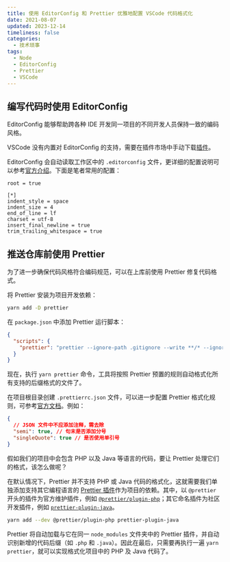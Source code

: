 ```yaml
---
title: 使用 EditorConfig 和 Prettier 优雅地配置 VSCode 代码格式化
date: 2021-08-07
updated: 2023-12-14
timeliness: false
categories:
  - 技术琐事
tags:
  - Node
  - EditorConfig
  - Prettier
  - VSCode
---
```


## 编写代码时使用 EditorConfig

EditorConfig 能够帮助跨各种 IDE 开发同一项目的不同开发人员保持一致的编码风格。

VSCode 没有内置对 EditorConfig 的支持，需要在插件市场中手动下载[插件](https://marketplace.visualstudio.com/items?itemName=EditorConfig.EditorConfig)。

EditorConfig 会自动读取工作区中的 `.editorconfig` 文件，更详细的配置说明可以参考[官方介绍](https://editorconfig-specification.readthedocs.io/)。下面是笔者常用的配置：

```editorconfig
root = true

[*]
indent_style = space
indent_size = 4
end_of_line = lf
charset = utf-8
insert_final_newline = true
trim_trailing_whitespace = true
```

## 推送仓库前使用 Prettier

为了进一步确保代码风格符合编码规范，可以在上库前使用 Prettier 修复代码格式。

将 Prettier 安装为项目开发依赖：

```bash
yarn add -D prettier
```

在 `package.json` 中添加 Prettier 运行脚本：

```json
{
  "scripts": {
    "prettier": "prettier --ignore-path .gitignore --write **/* --ignore-unknown"
  }
}
```

现在，执行 `yarn prettier` 命令，工具将按照 Prettier 预置的规则自动格式化所有支持的后缀格式的文件了。

在项目根目录创建 `.prettierrc.json` 文件，可以进一步配置 Prettier 格式化规则，可参考[官方文档](https://prettier.io/docs/en/options.html)。例如：

```json
{
  // JSON 文件中不应添加注释，需去除
  "semi": true, // 句末是否添加分号
  "singleQuote": true // 是否使用单引号
}
```

假如我们的项目中会包含 PHP 以及 Java 等语言的代码，要让 Prettier 处理它们的格式，该怎么做呢？

在默认情况下，Prettier 并不支持 PHP 或 Java 代码的格式化，这就需要我们单独添加支持其它编程语言的 [Prettier 插件](https://prettier.io/docs/en/plugins.html)作为项目的依赖。其中，以 `@prettier` 开头的插件为官方维护插件，例如 [`@prettier/plugin-php`](https://github.com/prettier/plugin-php)；其它命名插件为社区开发插件，例如 [`prettier-plugin-java`](https://github.com/jhipster/prettier-java)。

```bash
yarn add --dev @prettier/plugin-php prettier-plugin-java
```

Prettier 将自动加载与它在同一 `node_modules` 文件夹中的 Prettier 插件，并自动识别新增的代码后缀（如 `.php` 和 `.java`）。因此在最后，只需要再执行一遍 `yarn prettier`，就可以实现格式化项目中的 PHP 及 Java 代码了。
